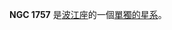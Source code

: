 {{NGCInfoBox|NGCID=NGC 1757|發現者=約翰·弗里德里希·威廉·赫歇爾|發現日期=1830年2月20日|其他編號=|曆元=J2000.0|赤經=5時2分39.3秒
|赤緯=-4°43'23"|星座=波江座|星體=單獨的星系|星等=|表面亮度=|藍等=}}

'''NGC 1757''' 是[[波江座|波江座]]的一個[[單獨的星系|單獨的星系]]。

{{NGCReference|1757}}
{{Catalogs|NGC=1757}}